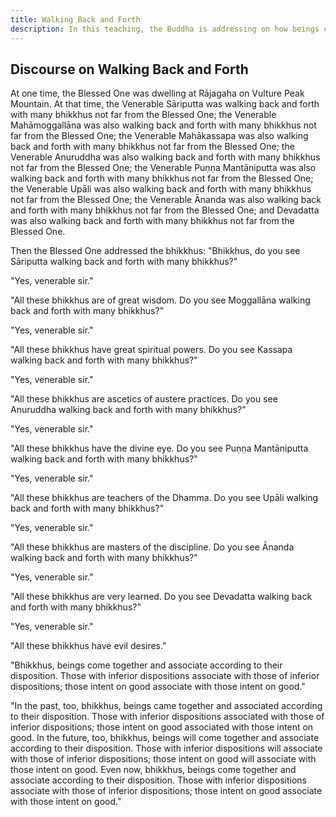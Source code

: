 ```yaml
---
title: Walking Back and Forth
description: In this teaching, the Buddha is addressing on how beings come together and associate based on dispositions and intent.
---
```


## Discourse on Walking Back and Forth


<Description />

At one time, the Blessed One was dwelling at Rājagaha on Vulture Peak Mountain. At that time, the Venerable Sāriputta was walking back and forth with many bhikkhus not far from the Blessed One; the Venerable Mahāmoggallāna was also walking back and forth with many bhikkhus not far from the Blessed One; the Venerable Mahākassapa was also walking back and forth with many bhikkhus not far from the Blessed One; the Venerable Anuruddha was also walking back and forth with many bhikkhus not far from the Blessed One; the Venerable Puṇṇa Mantāniputta was also walking back and forth with many bhikkhus not far from the Blessed One; the Venerable Upāli was also walking back and forth with many bhikkhus not far from the Blessed One; the Venerable Ānanda was also walking back and forth with many bhikkhus not far from the Blessed One; and Devadatta was also walking back and forth with many bhikkhus not far from the Blessed One.

Then the Blessed One addressed the bhikkhus: "Bhikkhus, do you see Sāriputta walking back and forth with many bhikkhus?"

"Yes, venerable sir."

"All these bhikkhus are of great wisdom. Do you see Moggallāna walking back and forth with many bhikkhus?"

"Yes, venerable sir."

"All these bhikkhus have great spiritual powers. Do you see Kassapa walking back and forth with many bhikkhus?"

"Yes, venerable sir."

"All these bhikkhus are ascetics of austere practices. Do you see Anuruddha walking back and forth with many bhikkhus?"

"Yes, venerable sir."

"All these bhikkhus have the divine eye. Do you see Puṇṇa Mantāniputta walking back and forth with many bhikkhus?"

"Yes, venerable sir."

"All these bhikkhus are teachers of the Dhamma. Do you see Upāli walking back and forth with many bhikkhus?"

"Yes, venerable sir."

"All these bhikkhus are masters of the discipline. Do you see Ānanda walking back and forth with many bhikkhus?"

"Yes, venerable sir."

"All these bhikkhus are very learned. Do you see Devadatta walking back and forth with many bhikkhus?"

"Yes, venerable sir."

"All these bhikkhus have evil desires."

"Bhikkhus, beings come together and associate according to their disposition. Those with inferior dispositions associate with those of inferior dispositions; those intent on good associate with those intent on good."

"In the past, too, bhikkhus, beings came together and associated according to their disposition. Those with inferior dispositions associated with those of inferior dispositions; those intent on good associated with those intent on good. In the future, too, bhikkhus, beings will come together and associate according to their disposition. Those with inferior dispositions will associate with those of inferior dispositions; those intent on good will associate with those intent on good. Even now, bhikkhus, beings come together and associate according to their disposition. Those with inferior dispositions associate with those of inferior dispositions; those intent on good associate with those intent on good."